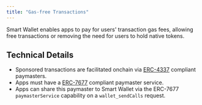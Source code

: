 ```yaml
---
title: "Gas-free Transactions"
---
```



Smart Wallet enables apps to pay for users' transaction gas fees, allowing free transactions or removing the need for users to hold native tokens.

## Technical Details
- Sponsored transactions are facilitated onchain via [ERC-4337](https://eips.ethereum.org/EIPS/eip-4337) compliant paymasters.
- Apps must have a [ERC-7677](https://eips.ethereum.org/EIPS/eip-7677) compliant paymaster service. 
- Apps can share this paymaster to Smart Wallet via the ERC-7677 `paymasterService` capability on a `wallet_sendCalls` request.


<PolicyBanner />